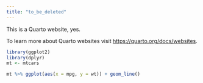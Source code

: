 ```yaml
---
title: "to_be_deleted"
---
```


This is a Quarto website, yes.

To learn more about Quarto websites visit <https://quarto.org/docs/websites>.

```r
library(ggplot2)
library(dplyr)
mt <- mtcars
```

```r
mt %>% ggplot(aes(x = mpg, y = wt)) + geom_line()
```


